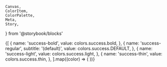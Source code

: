     Canvas,
    ColorItem,
    ColorPalette,
    Meta,
    Story,
} from '@storybook/blocks'

<Meta title="Foundation/Colors/Success" />

<ColorPalette>
    {[
        {
            name: 'success-bold',
            value: colors.success.bold,
        },
        {
            name: 'success-regular',
            subtitle: '(default)',
            value: colors.success.DEFAULT,
        },
        {
            name: 'success-light',
            value: colors.success.light,
        },
        {
            name: 'success-thin',
            value: colors.success.thin,
        },
    ].map((color) => (
        <ColorItem
            key={color.title}
            title={color.name}
            subtitle={color?.subtitle}
            colors={{ [color.name]: color.value }}
        />
    ))}
</ColorPalette>
